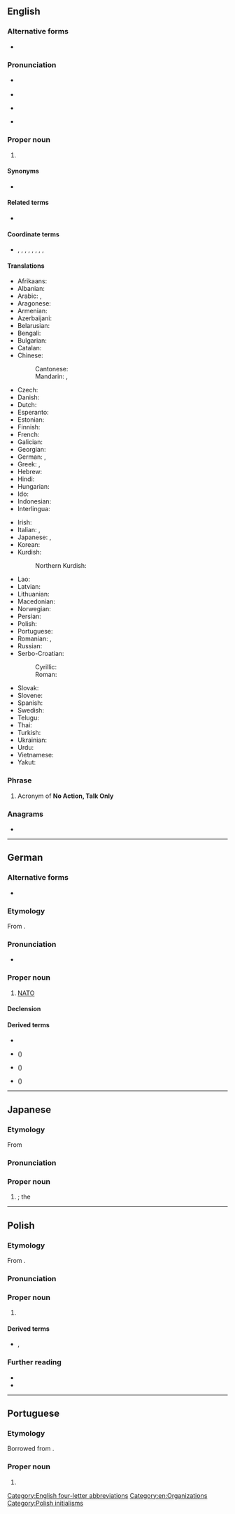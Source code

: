 {{also|nato|Nato|ñato|nǟtõ|.nato}}
==English==
{{wikipedia}}

===Alternative forms===
* {{l|en|Nato}} {{q|recommended by some [[style guide]]s}}

===Pronunciation===
* {{a|UK}} {{IPA|en|/ˈneɪ.təʊ/}}
* {{audio|en|LL-Q1860 (eng)-Vealhurl-NATO.wav|Audio (Southern England)}}
* {{a|US}} {{IPA|en|/ˈneɪ.toʊ/}}
* {{rhymes|en|eɪtəʊ|s=2}}

===Proper noun===
{{en-proper noun}}

# {{acronym of|en|North Atlantic Treaty Organization}}

====Synonyms====
* {{sense|North Atlantic Treaty Organization}} {{l|en|North Atlantic Terrorist Organization}} {{qualifier|invective}}

====Related terms====
* {{sense|North Atlantic Treaty Organization}} {{l|en|SEATO}}

====Coordinate terms====
* {{sense|North Atlantic Treaty Organization}} {{l|en|NORAD}}, {{l|en|EUCOM}}, {{l|en|USEUCOM}}, {{l|en|NORTHCOM}}, {{l|en|USNORTHCOM}}, {{l|en|USLANTFLT}}, {{l|en|LANTFLT}}, {{l|en|USAFE}}, {{l|en|AFE}}

====Translations====
{{trans-top|North Atlantic Treaty Organization}}
* Afrikaans: {{t|af|NAVO}}
* Albanian: {{t|sq|NATO}}
* Arabic: {{t|ar|حِلْف اَلنَّاتُو|m}}, {{t|ar|نَاتُو|m}}
* Aragonese: {{t|an|OTAN|f}}
* Armenian: {{t+|hy|ՆԱՏՕ}}
* Azerbaijani: {{t+|az|NATO}}
* Belarusian: {{t|be|НА́ТО|f}}
* Bengali: {{t|bn|ন্যাটো}}
* Bulgarian: {{t|bg|НА́ТО}}
* Catalan: {{t+|ca|OTAN|f}}
* Chinese:
*: Cantonese: {{t|yue|北約|tr=bak1 joek3}}
*: Mandarin: {{t+|cmn|北約|sc=Hani}}, {{t+|cmn|北约|tr=Běiyuē|sc=Hani}}
* Czech: {{t+|cs|NATO|n}}
* Danish: {{t|da|NATO}}
* Dutch: {{t+|nl|NAVO}}
* Esperanto: {{t|eo|NATO}}
* Estonian: {{t+|et|NATO}}
* Finnish: {{t+|fi|NATO}}
* French: {{t+|fr|OTAN|f}}
* Galician: {{t+|gl|OTAN|f}}
* Georgian: {{t|ka|ნატო}}
* German: {{t+|de|NATO|f}}, {{t+|de|Nato|f}}
* Greek: {{t+|el|ΝΑΤΟ}}, {{t|el|ΟΒΣ}}
* Hebrew: {{t|he|נאט״ו|tr=NATO}}
* Hindi: {{t|hi|नैटो}}
* Hungarian: {{t+|hu|NATO}}
* Ido: {{t|io|NATO}}
* Indonesian: {{t|id|NATO}}
* Interlingua: {{t|ia|OTAN}}
{{trans-mid}}
* Irish: {{t|ga|ECAT}}
* Italian: {{t+|it|NATO}}, {{t|it|N.A.T.O.}}
* Japanese: {{t|ja|北大西洋条約機構|tr=きたたいせいようじょうやくきこう, Kitataiseyō Jōyaku Kikō}}, {{t+|ja|NATO|tr=Natō}}
* Korean: {{t|ko|^나토}}
* Kurdish:
*: Northern Kurdish: {{t+|kmr|NATO}}
* Lao: {{t|lo|ເນໂຕ}}
* Latvian: {{t|lv|NATO}}
* Lithuanian: {{t|lt|NATO}}
* Macedonian: {{t|mk|НАТО|f}}
* Norwegian: {{t+|no|NATO}}
* Persian: {{t+|fa|ناتو|tr=nâto}}
* Polish: {{t+|pl|NATO}}
* Portuguese: {{t+|pt|OTAN|f}}
* Romanian: {{t|ro|Organizația Tratatului Atlanticului de Nord|f}}, {{t+|ro|NATO}}
* Russian: {{t+|ru|НА́ТО|f}}
* Serbo-Croatian:
*: Cyrillic: {{t|sh|НАТО|sc=Cyrl}}
*: Roman: {{t+|sh|NATO}}
* Slovak: {{t+|sk|NATO}}
* Slovene: {{t+|sl|NATO}}
* Spanish: {{t+|es|OTAN|f}}
* Swedish: {{t+|sv|NATO}}
* Telugu: {{t|te|నాటో}}
* Thai: {{t|th|นาโต้|tr=naa-dtôh}}
* Turkish: {{t+|tr|NATO}}
* Ukrainian: {{t+|uk|НА́ТО|f}}
* Urdu: {{t|ur|نیٹو}}
* Vietnamese: {{t|vi|NATO}}
* Yakut: {{t|sah|ХАҮТ|sc=Cyrl}}
{{trans-bottom}}

===Phrase===
{{head|en|phrase}}
# {{lb|en|Malaysia|Singapore}} Acronym of '''No Action, Talk Only'''

===Anagrams===
* {{anagrams|en|a=anot|anot|nota|tona}}

[[Category:English four-letter abbreviations]]
[[Category:en:Organizations]]

----

==German==

===Alternative forms===
* {{alter|de|Nato}}

===Etymology===
From {{bor|de|en|NATO}}.

===Pronunciation===
* {{audio|de|De-NATO.ogg|Audio}}

===Proper noun===
{{de-propn|f}}

# [[#English|NATO]]

====Declension====
{{de-decl-noun-f|n=sg}}

====Derived terms====
* {{l|de|NATO-Manöver}}
* {{l|de|NATO-Offensive}} ({{l|de|Nato-Offensive}})
* {{l|de|NATO-Streitkräfte}} ({{l|de|Nato-Streitkräfte}})
* {{l|de|NATO-Truppen}} ({{l|de|Nato-Truppen}})

----

==Japanese==

===Etymology===
From {{bor|ja|en|NATO}}

===Pronunciation===
{{ja-pron|ナトー|acc=1}}

===Proper noun===
{{ja-pos|proper|ナトー}}

# {{syn of|ja|北大西洋条約機構|tr=Kita Taiseiyō Jōyaku Kikō||{{l|en|North Atlantic Treaty Organization}}}}; the {{l|en|NATO}}

{{topics|ja|Organizations}}

----

==Polish==
{{wp|lang=pl}}

===Etymology===
From {{bor|pl|en|NATO}}.

===Pronunciation===
{{pl-p|a=Pl-NATO.ogg}}

===Proper noun===
{{pl-proper noun|n|indecl=yes}}

# {{l|en|NATO}}
#: {{syn|pl|Organizacja Paktu Północnoatlantyckiego}}

====Derived terms====
* {{q|adjectives}} {{l|pl|antynatowski}}, {{l|pl|natowski}}

===Further reading===
* {{R:pl:WSJP}}
* {{R:PWN}}

[[Category:Polish initialisms]]
{{c|pl|Organizations}}

----

==Portuguese==

===Etymology===
Borrowed from {{bor|pt|en|NATO}}.

===Proper noun===
{{pt-proper noun|f}}

# {{synonym of|pt|OTAN}}